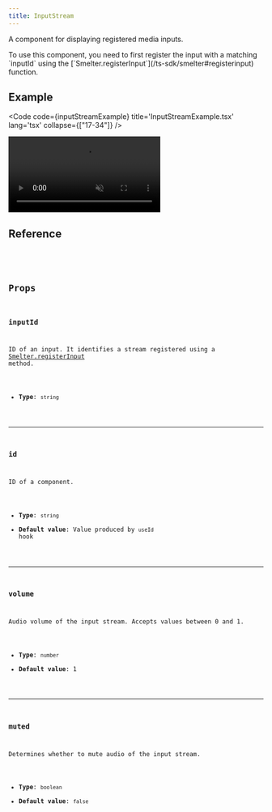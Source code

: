 ```yaml
---
title: InputStream
---
```


A component for displaying registered media inputs.

<Aside>To use this component, you need to first register the input with a matching `inputId` using the [`Smelter.registerInput`](/ts-sdk/smelter#registerinput) function.</Aside>

## Example

<Code code={inputStreamExample} title='InputStreamExample.tsx' lang='tsx' collapse={["17-34"]} />

<CollapsibleDetails summaryTitle='Output'>
  <video autoplay loop muted src={ExampleImage} alt="example output" />
</CollapsibleDetails>

## Reference

<CollapsibleDetails summaryTitle='Type definitions' open>
<Code code={`
type InputStreamProps = {
    id?: string;
    inputId: string;
    volume?: number;
    muted?: boolean;
}
`} lang='tsx' />
</CollapsibleDetails>

## Props

### inputId
ID of an input. It identifies a stream registered using a [Smelter.registerInput](/ts-sdk/smelter#registerinput) method.

- **Type**: `string`

---

### id
ID of a component.

- **Type**: `string`
- **Default value**: Value produced by `useId` hook

---

### volume
Audio volume of the input stream. Accepts values between 0 and 1.

- **Type**: `number`
- **Default value**: 1

---

### muted
Determines whether to mute audio of the input stream.

- **Type**: `boolean`
- **Default value**: `false`

